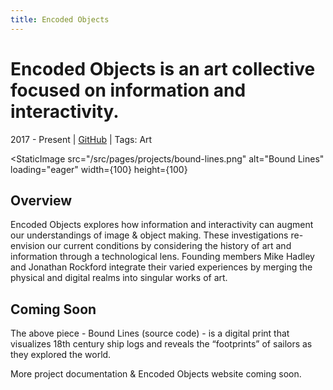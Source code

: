 ```yaml
---
title: Encoded Objects
---
```



# Encoded Objects is an art collective focused on information and interactivity.

2017 - Present | [GitHub](https://github.com/encodedobjects) | Tags: Art

<StaticImage
  src="/src/pages/projects/bound-lines.png"
  alt="Bound Lines"
  loading="eager"
  width={100}
  height={100}
></StaticImage>

## Overview

Encoded Objects explores how information and interactivity can augment our understandings of image & object making. These investigations re-envision our current conditions by considering the history of art and information through a technological lens. Founding members Mike Hadley and Jonathan Rockford integrate their varied experiences by merging the physical and digital realms into singular works of art.

## Coming Soon

The above piece - Bound Lines (source code) - is a digital print that visualizes 18th century ship logs and reveals the “footprints” of sailors as they explored the world.

More project documentation & Encoded Objects website coming soon.

